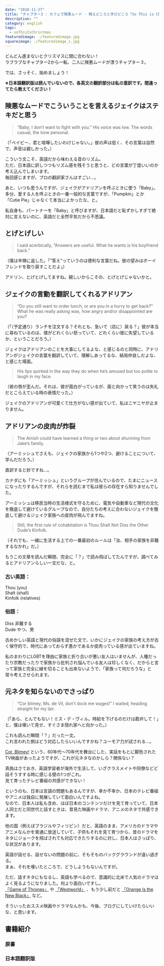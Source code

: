 ```yaml
---
date: "2018-11-27"
title: "チャプター3 : カフェで険悪ムード - 萌えどころと学びどころ『So This is Christmas/アドリアン・イングリッシュ(6)』"
description: ""
category: english
tags:
  - soThisIsChristmas
featuredimage: ./featuredimage.jpg
squareimage: ./featuredimage_s.jpg
---
```



どんどん進まないとクリスマスに間に合わない！  
ラブラブなチャプター2から一転、二人に険悪ムードが漂うチャプター３。

では、さっそく、始めましょう！

<SoThisIsChristmasIndex />

**※日本語翻訳版は読んでいないので、各英文の翻訳部分は私の意訳です。間違ってたら教えてください！**

## 険悪なムードでこういうことを言えるジェイクはステキだと思う

<Blockquote srcName="So This is Christmas (The Adrien English Mysteries #6)" srcURL="https://amzn.to/2OzE8fN" book>
“Baby, I don’t want to fight with you.” His voice was low. The words casual, the tone personal.
</Blockquote>

<p className="translation">（「ベイビー、君と喧嘩したいわけじゃない。」彼の声は低く、その言葉は自然で、声音は親しかった。）</p>

こういう文こそ、英語だから味わえる音のリズム。  
ただ、日本語に訳しつつもリズム感を残そうと思うと、どの言葉が丁度いいのか考え込んでしまいます。  
毎回感じますが、プロの翻訳家さんはすごい…。

あと、いつも思うんですが、ジェイクがアドリアンを呼ぶときに使う「Baby」。多分、愛する人を呼ぶときの一番一般的な言葉ですが、「Pumpkin」とか「Cutie Pie」じゃなくて本当によかったな、と。

私自身も、パートナーを「Baby」と呼びますが、日本語だと恥ずかしすぎて絶対に言えないのに、英語だと全然平気だから不思議。

## とげとげしい

<Blockquote srcName="So This is Christmas (The Adrien English Mysteries #6)" srcURL="https://amzn.to/2OzE8fN" book>
I said acerbically, “Answers are useful. What he wants is his boyfriend back.”
</Blockquote>

<p className="translation">（僕は辛辣に返した。「”答え”っていうのは便利な言葉だね。彼の望みはボーイフレンドを取り戻すことだよ」）</p>

<Vocabulary en="acerbically" ja="辛辣に" />

アドリン、とげとげしてますね。親しいからこその、とげとげじゃないかと。

## ジェイクの言動を翻訳してくれるアドリアン

<Blockquote srcName="So This is Christmas (The Adrien English Mysteries #6)" srcURL="https://amzn.to/2OzE8fN" book>
“Do you still want to order lunch, or are you in a hurry to get back?” What he was really asking was, how angry and/or disappointed are you?
</Blockquote>

<p className="translation">（「（予定通り）ランチを注文する？それとも、急いで（店に）戻る？」彼が本当に尋ねているのは、僕がどれくらい怒っていて、どれくらい彼に失望しているか、ということだろう。）</p>

ジェイクはアドリアンのことを大事にしてるよな、と感じるのと同時に、アドリアンがジェイクの言葉を翻訳していて、理解しあってるな、結局仲良しだよな、と感じた場面。

<Blockquote srcName="So This is Christmas (The Adrien English Mysteries #6)" srcURL="https://amzn.to/2OzE8fN" book>
His lips quirked in the way they do when he’s amused but too polite to laugh in my face.
</Blockquote>

<p className="translation">（彼の唇が歪んだ。それは、彼が面白がっているが、面と向かって笑うのは失礼だとこらえている時の表情だった。）</p>

ジェイクのアドリアンが可愛くて仕方がない感が出ていて、私はニヤニヤが止まりません。

## アドリアンの皮肉が炸裂

<Blockquote srcName="So This is Christmas (The Adrien English Mysteries #6)" srcURL="https://amzn.to/2OzE8fN" book>
The Amish could have learned a thing or two about shunning from Jake’s family.
</Blockquote>

<p className="translation">（アーミッシュでさえも、ジェイクの家族から1つや2つ、避けることについて、学んだだろう。）</p>

直訳すると妙ですね...。

<Vocabulary en="shun" ja="避ける" />

カナダにも「アーミッシュ」というグループが住んでいるので、たまにニュースになったりするんですが、それらを読むまで私は彼らの存在すら知りませんでした。

アーミッシュは移民当時の生活様式を守るために、電気や自動車など現代の文化を徹底して避けているグループなので、自分たちの考えに合わないジェイクを徹底して避けるジェイク家族への皮肉が飛んでますね。

<Blockquote srcName="So This is Christmas (The Adrien English Mysteries #6)" srcURL="https://amzn.to/2OzE8fN" book>
Still, the first rule of cohabitation is Thou Shalt Not Diss the Other Dude’s Kinfolk.
</Blockquote>

<p className="translation">（それでも、一緒に生活する上での一番最初のルールは「汝、相手の家族を非難するなかれ」だ。）</p>

もうこの文章を読んだ瞬間、完全に「？」で読み飛ばしてたんですが、調べてみるとアドリアンらしい一文だな、と。

### 古い英語：

Thou (you)  
Shalt (shall)  
Kinfolk (relatives)

### 俗語：

Diss 非難する  
Dude やつ、男

古めかしい英語と現代の俗語を混ぜた文で、いかにジェイクの家族の考え方が古く保守的で、時代にあっておらず愚かであるか皮肉っている感が出ていますね。

私のまわりにLGBTを理由に家族と折り合いが悪い友人はいませんが、人種だったり宗教だったりで家族から批判され悩んでいる友人は珍しくなく、だからと言って家族と完全に縁を切ることも出来ないようで、「家族って何だろうな」と常々考えさせられます。

## 元ネタを知らないのでさっぱり

<Blockquote srcName="So This is Christmas (The Adrien English Mysteries #6)" srcURL="https://amzn.to/2OzE8fN" book>
“Cor blimey, Ms. de Vil, don’t dock me wages!” I wailed, heading straight for my lair.
</Blockquote>

<p className="translation">（「あら、とんでもない！ミス・デ・ヴィル。時給を下げるのだけは勘弁して！」と、僕は嘆いて見せ、すぐさま隠れ家へと向かった。）</p>

これも読んだ瞬間「？」だった一文。  
これ言われた側はどう対応したらいいんですかね？ユーモア力が試される…。

<Vocabulary en="Cor" ja="俗語、あら！、おや！" />

<Vocabulary en="blimey" ja="びっくり！、とんでもない！" />

<Vocabulary en="dock" ja="節約する、切り詰める、減らす" />

<Vocabulary en="wail" ja="嘆く、泣き叫ぶ" />

<Vocabulary en="lair" ja="巣、隠れ家" />

[Cor, Blimey!](https://www.imdb.com/title/tt0228157/) という、60年代～70年代を舞台にした、実話をもとに脚色されたTV映画があったようですが、これが元ネタなのかしら？関係ない？

真偽はさておき、英語学習者が海外で生活して、いざクラスメイトや同僚などど話そうすする時に感じる壁の1つがこれ。  
見て育ったテレビ番組の共感ができない！

というのも、日本は言語の問題もあるんですが、幸か不幸か、日本のテレビ番組やアニメは独自に発展していて面白いんですよね。  
なので、日本人は私も含め、ほぼ日本のコンテンツだけを見て育っていて、日本人同士だと同世代と話すときは、昔見た映画やドラマ、アニメのネタで共感できます。

他の国（例えばブラジルやフィリピン）だと、英語のまま、アメリカのドラマやアニメなんかを普通に放送していて、子供もそれを見て育つから、昔のドラマをネタにジョークを飛ばされても対応できたりするのに対し、日本人はさっぱり、な状況があります。

英語が話せる、話せないの問題の前に、そもそものバックグラウンドが違い過ぎる。  
まぁ、それを嘆いたところで、どうしようもないんですが。

ただ、話すネタにもなるし、英語も学べるので、意識的に北米で人気のドラマはよく見るようになりました。何より面白いですし。  
[「Game of Thrones」](https://www.hbo.com/game-of-thrones) や [「Westworld」](https://www.hbo.com/westworld) 、もう少し前だと [「Orange Is the New Black」](https://www.netflix.com/title/70242311) など。

そういったおススメ映画やドラマなんかも、今後、ブログにしていけたらいいな、と思います。

## 書籍紹介

### 原書

<Amazon
  asin="B01N9AERR2"
  title="So This is Christmas (The Adrien English Mysteries #6)"
  linkId="7da7f3a0fdcb9c4569abe4fdc90d6f9e"
  author="Josh Lanyon"
/>

### 日本語翻訳版

<Amazon
  asin="B077ZGFZ7S"
  title="So This is Christmas (アドリアン･イングリッシュ #6)"
  linkId="5037e032af9be9f42823c82d674e6462"
  author="ジョシュ･ラニヨン"
/>

<SoThisIsChristmasIndex open />